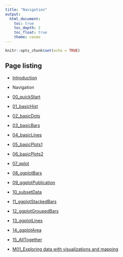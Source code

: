 ```yaml
---
title: "Navigation"
output:
  html_document: 
    toc: true
    toc_depth: 2
    toc_float: true
    theme: cosmo
---
```


```r
knitr::opts_chunk$set(echo = TRUE)
```

## Page listing

* [Introduction](index.html)

* Navigation

* [00_quickStart](00_quickStart.html)

* [01_basicHist](01_basicHist.html)

* [02_basicDots](02_basicDots.html)

* [03_basicBars](03_basicBars.html)

* [04_basicLines](04_basicLines.html)

* [05_basicPlots1](05_basicPlots1.html)

* [06_basicPlots2](06_basicPlots2.html)

* [07_qplot](07_qplot.html)

* [08_ggplotBars](08_ggplotBars.html)

* [09_ggplotPublication](09_ggplotPublication.html)

* [10_subsetData](10_subsetData.html)

* [11_ggplotStackedBars](11_ggplotStackedBars.html)

* [12_ggplotGroupedBars](12_ggplotGroupedBars.html)

* [13_ggplotLines](13_ggplotLines.html)
    
* [14_ggplotArea](14_ggplotArea.html)

* [15_AllTogether](15_AllTogether.html)

* [M01_Exploring data with visualizations and mapping](https://dailyherald.github.io/flask_crashes/index.html)